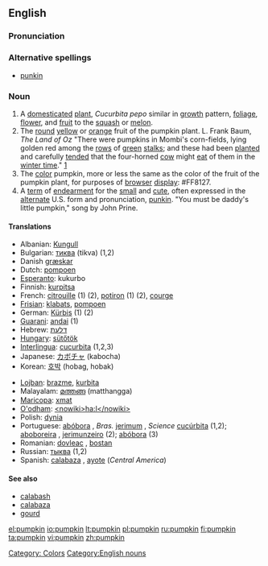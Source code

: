 ==English==

===Pronunciation===
{{rfp}}
{{rfap}}

===Alternative spellings===
* [[punkin]]

===Noun===
{{en-noun}}

# A [[domesticated]] [[plant]], ''Cucurbita pepo'' similar in [[growth]] pattern, [[foliage]], [[flower]], and [[fruit]] to the [[squash]] or [[melon]].
# The [[round]] [[yellow]] or [[orange]] fruit of the pumpkin plant. L. Frank Baum, ''The Land of Oz'' "There were pumpkins in Mombi's corn-fields, lying golden red among the [[row]]s of [[green]] [[stalk]]s; and these had been [[plant|planted]] and carefully [[tend|tended]] that the four-horned [[cow]] might [[eat]] of them in the [[winter time]]." [http://www.literature.org/authors/baum-l-frank/the-marvelous-land-of-oz/chapter-01.html]
# The [[color]] pumpkin, more or less the same as the color of the fruit of the pumpkin plant, for purposes of [[browser]] [[display]]: <nowiki>#</nowiki>FF8127.
# A [[term]] of [[endearment]] for the [[small]] and [[cute]], often expressed in the [[alternate]] U.S. form and pronunciation, [[punkin]].  "You must be daddy's little pumpkin," song by John Prine.

====Translations====
{{rfc-trans}}
{{top}}
*Albanian: [[Kungull]]
*Bulgarian: [[тиква]] (tikva) {{f}} (1,2)
*Danish [[græskar]] {{f}}
*Dutch: [[pompoen]] {{f}}
*[[Esperanto]]: kukurbo
*Finnish: [[kurpitsa]]
*French: [[citrouille]] {{f}} (1) (2), [[potiron]] {{m}} (1) (2), [[courge]] {{f}}
*[[Frisian]]: [[klabats]], [[pompoen]]
*German: [[Kürbis]] {{m}} (1) (2)
*[[Guarani]]: [[andai]] (1)
*Hebrew: [[דלעת]]
*[[Hungary]]: [[sütőtök]]
*[[Interlingua]]: [[cucurbita]] (1,2,3)
*Japanese: [[カボチャ]] (kabocha)
*Korean: [[호박]] (hobag, hobak)
{{mid}}
*[[Lojban]]: [[brazme]], [[kurbita]]
*Malayalam: [[മത്തങ്ങ]] (matthangga)
*[[Maricopa]]: [[xmat]]
*[[O'odham]]: [[<nowiki>ha:l</nowiki>]]
*Polish: [[dynia]] {{f}}
*Portuguese: [[abóbora]] {{f}}, ''Bras.'' [[jerimum]] {{m}}, ''Science'' [[cucúrbita]] {{f}} (1,2); [[aboboreira]] {{f}}, [[jerimunzeiro]] {{m}} (2); [[abóbora]] {{m}} (3)
*Romanian: [[dovleac]] {{m}}, [[bostan]] {{m}}
*Russian: [[тыква]] {{f}} (1,2)
*Spanish: [[calabaza]] {{f}}, [[ayote]] {{m}} (''Central America'')
{{bottom}}

====See also====
*[[calabash]]
*[[calabaza]]
*[[gourd]]

[[Category: Colors]]
[[Category:English nouns]]

[[el:pumpkin]]
[[io:pumpkin]]
[[lt:pumpkin]]
[[pl:pumpkin]]
[[ru:pumpkin]]
[[fi:pumpkin]]
[[ta:pumpkin]]
[[vi:pumpkin]]
[[zh:pumpkin]]